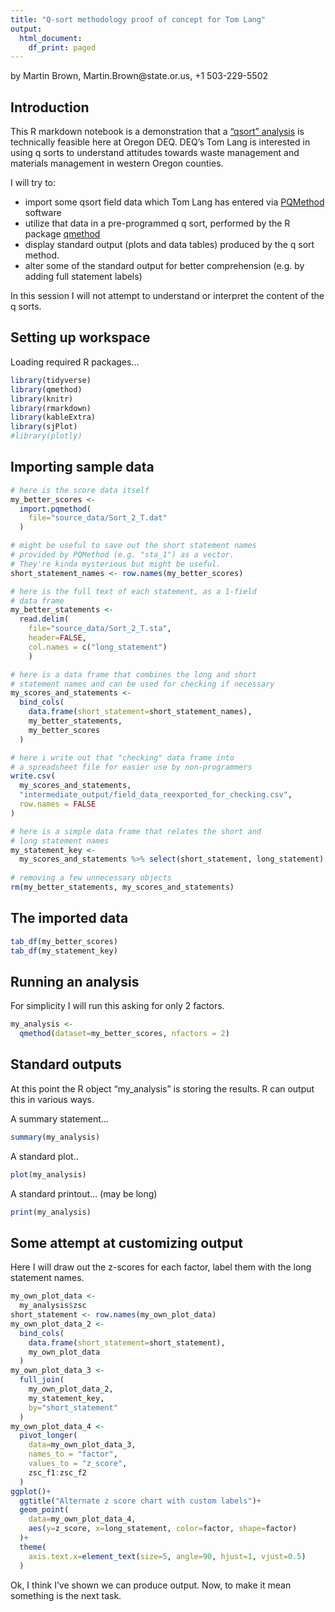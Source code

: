 ```yaml
---
title: "Q-sort methodology proof of concept for Tom Lang"
output:
  html_document:
    df_print: paged
---
```


by Martin Brown, Martin.Brown@state.or.us, +1 503-229-5502

## Introduction

This R markdown notebook is a demonstration that a ["qsort" analysis](https://en.wikipedia.org/wiki/Q_methodology) is technically feasible here at Oregon DEQ.  DEQ's Tom Lang is interested in using q sorts to understand attitudes towards waste management and materials management in western Oregon counties.

I will try to:

* import some qsort field data which Tom Lang has entered via [PQMethod](http://schmolck.org/qmethod/) software
* utilize that data in a pre-programmed q sort, performed by the R package [qmethod](https://journal.r-project.org/archive/2014-2/zabala.pdf)
* display standard output (plots and data tables) produced by the q sort method.
* alter some of the standard output for better comprehension (e.g. by adding full statement labels)

In this session I will not attempt to understand or interpret the content of the q sorts.

## Setting up workspace

Loading required R packages...

```r
library(tidyverse)
library(qmethod)
library(knitr)
library(rmarkdown)
library(kableExtra)
library(sjPlot)
#library(plotly)
```

## Importing sample data

```r
# here is the score data itself
my_better_scores <-
  import.pqmethod(
    file="source_data/Sort_2_T.dat"
  )

# might be useful to save out the short statement names
# provided by PQMethod (e.g. "sta_1") as a vector.
# They're kinda mysterious but might be useful.
short_statement_names <- row.names(my_better_scores)

# here is the full text of each statement, as a 1-field
# data frame
my_better_statements <-
  read.delim(
    file="source_data/Sort_2_T.sta",
    header=FALSE,
    col.names = c("long_statement")
    )

# here is a data frame that combines the long and short 
# statement names and can be used for checking if necessary
my_scores_and_statements <-
  bind_cols(
    data.frame(short_statement=short_statement_names),
    my_better_statements,
    my_better_scores
  )

# here i write out that "checking" data frame into 
# a spreadsheet file for easier use by non-programmers
write.csv(
  my_scores_and_statements,
  "intermediate_output/field_data_reexported_for_checking.csv",
  row.names = FALSE
)

# here is a simple data frame that relates the short and 
# long statement names
my_statement_key <-
  my_scores_and_statements %>% select(short_statement, long_statement)
  
# removing a few unnecessary objects
rm(my_better_statements, my_scores_and_statements)
```
## The imported data

```r
tab_df(my_better_scores)
tab_df(my_statement_key)
```

## Running an analysis

For simplicity I will run this asking for only 2 factors.

```r
my_analysis <-
  qmethod(dataset=my_better_scores, nfactors = 2)
```

## Standard outputs

At this point the R object "my_analysis" is storing the results.  R can output this in various ways.

A summary statement...

```r
summary(my_analysis)
```

A standard plot..

```r
plot(my_analysis)
```

A standard printout... (may be long)
```r
print(my_analysis)
```

## Some attempt at customizing output

Here I will draw out the z-scores for each factor, label them with the long statement names.
```r
my_own_plot_data <-
  my_analysis$zsc 
short_statement <- row.names(my_own_plot_data)
my_own_plot_data_2 <-
  bind_cols(
    data.frame(short_statement=short_statement), 
    my_own_plot_data
  )
my_own_plot_data_3 <-
  full_join(
    my_own_plot_data_2,
    my_statement_key,
    by="short_statement"
  )
my_own_plot_data_4 <-
  pivot_longer(
    data=my_own_plot_data_3,
    names_to = "factor",
    values_to = "z_score",
    zsc_f1:zsc_f2
  )
ggplot()+
  ggtitle("Alternate z score chart with custom labels")+
  geom_point(
    data=my_own_plot_data_4,
    aes(y=z_score, x=long_statement, color=factor, shape=factor)
  )+
  theme(
    axis.text.x=element_text(size=5, angle=90, hjust=1, vjust=0.5)
  )
```

Ok, I think I've shown we can produce output.  Now, to make it mean something is the next task.
